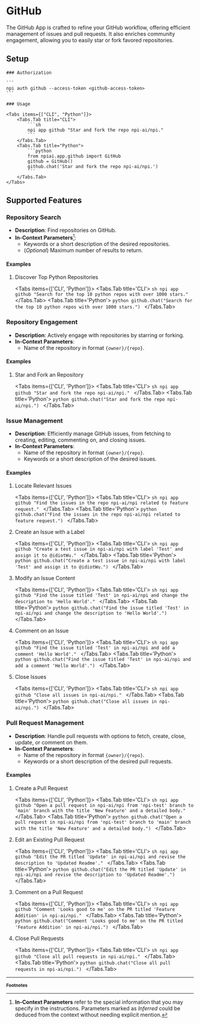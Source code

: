 
# GitHub

The GitHub App is crafted to refine your GitHub workflow, offering efficient management of issues and pull requests. It also enriches community engagement, allowing you to easily star or fork favored repositories.

## Setup

<Steps>

    ### Authorization

    ```
    npi auth github --access-token <github-access-token>
    ```

    ### Usage

    <Tabs items={["CLI", "Python"]}>
        <Tabs.Tab title="CLI">
            ```sh
            npi app github "Star and fork the repo npi-ai/npi."
            ```
        </Tabs.Tab>
        <Tabs.Tab title="Python">
            ```python
            from npiai.app.github import GitHub
            github = GitHub()
            github.chat('Star and fork the repo npi-ai/npi.')
            ```
        </Tabs.Tab>
    </Tabs>

</Steps>

## Supported Features

### Repository Search

- **Description**: Find repositories on GitHub.
- **In-Context Parameters**[^1]:
  - Keywords or a short description of the desired repositories.
  - (_Optional_) Maximum number of results to return.

<h4 className='examples'>Examples</h4>

1. Discover Top Python Repositories

    <Tabs items={['CLI', 'Python']}>
        <Tabs.Tab title='CLI'>
            ```sh
            npi app github "Search for the top 10 python repos with over 1000 stars."
            ```
        </Tabs.Tab>
        <Tabs.Tab title='Python'>
            ```python
            github.chat("Search for the top 10 python repos with over 1000 stars.")
            ```
        </Tabs.Tab>
    </Tabs>

### Repository Engagement

- **Description**: Actively engage with repositories by starring or forking.
- **In-Context Parameters**:
  - Name of the repository in format `{owner}/{repo}`.

<h4 className='examples'>Examples</h4>

1. Star and Fork an Repository

    <Tabs items={['CLI', 'Python']}>
        <Tabs.Tab title='CLI'>
            ```sh
            npi app github "Star and fork the repo npi-ai/npi."
            ```
        </Tabs.Tab>
        <Tabs.Tab title='Python'>
            ```python
            github.chat("Star and fork the repo npi-ai/npi.")
            ```
        </Tabs.Tab>
    </Tabs>

### Issue Management

- **Description**: Efficiently manage GitHub issues, from fetching to creating, editing, commenting on, and closing issues.
- **In-Context Parameters**:
  - Name of the repository in format `{owner}/{repo}`.
  - Keywords or a short description of the desired issues.

<h4 className='examples'>Examples</h4>

1. Locate Relevant Issues

    <Tabs items={['CLI', 'Python']}>
        <Tabs.Tab title='CLI'>
            ```sh
            npi app github "Find the issues in the repo npi-ai/npi related to feature request."
            ```
        </Tabs.Tab>
        <Tabs.Tab title='Python'>
            ```python
            github.chat("Find the issues in the repo npi-ai/npi related to feature request.")
            ```
        </Tabs.Tab>
    </Tabs>

2. Create an Issue with a Label

    <Tabs items={['CLI', 'Python']}>
        <Tabs.Tab title='CLI'>
            ```sh
            npi app github "Create a test issue in npi-ai/npi with label 'Test' and assign it to @idiotWu."
            ```
        </Tabs.Tab>
        <Tabs.Tab title='Python'>
            ```python
            github.chat("Create a test issue in npi-ai/npi with label 'Test' and assign it to @idiotWu.")
            ```
        </Tabs.Tab>
    </Tabs>

3. Modify an Issue Content

    <Tabs items={['CLI', 'Python']}>
        <Tabs.Tab title='CLI'>
            ```sh
            npi app github "Find the issue titled 'Test' in npi-ai/npi and change the description to 'Hello World'."
            ```
        </Tabs.Tab>
        <Tabs.Tab title='Python'>
            ```python
            github.chat("Find the issue titled 'Test' in npi-ai/npi and change the description to 'Hello World'.")
            ```
        </Tabs.Tab>
    </Tabs>

4. Comment on an Issue

    <Tabs items={['CLI', 'Python']}>
        <Tabs.Tab title='CLI'>
            ```sh
            npi app github "Find the issue titled 'Test' in npi-ai/npi and add a comment 'Hello World'."
            ```
        </Tabs.Tab>
        <Tabs.Tab title='Python'>
            ```python
            github.chat("Find the issue titled 'Test' in npi-ai/npi and add a comment 'Hello World'.")
            ```
        </Tabs.Tab>
    </Tabs>

5. Close Issues

    <Tabs items={['CLI', 'Python']}>
        <Tabs.Tab title='CLI'>
            ```sh
            npi app github "Close all issues in npi-ai/npi."
            ```
        </Tabs.Tab>
        <Tabs.Tab title='Python'>
            ```python
            github.chat("Close all issues in npi-ai/npi.")
            ```
        </Tabs.Tab>
    </Tabs>

### Pull Request Management

- **Description**: Handle pull requests with options to fetch, create, close, update, or comment on them.
- **In-Context Parameters**:
  - Name of the repository in format `{owner}/{repo}`.
  - Keywords or a short description of the desired pull requests.

<h4 className='examples'>Examples</h4>

1. Create a Pull Request

    <Tabs items={['CLI', 'Python']}>
        <Tabs.Tab title='CLI'>
            ```sh
            npi app github "Open a pull request in npi-ai/npi from 'npi-test' branch to 'main' branch with the title 'New Feature' and a detailed body."
            ```
        </Tabs.Tab>
        <Tabs.Tab title='Python'>
            ```python
            github.chat("Open a pull request in npi-ai/npi from 'npi-test' branch to 'main' branch with the title 'New Feature' and a detailed body.")
            ```
        </Tabs.Tab>
    </Tabs>

2. Edit an Existing Pull Request

    <Tabs items={['CLI', 'Python']}>
        <Tabs.Tab title='CLI'>
            ```sh
            npi app github "Edit the PR titled 'Update' in npi-ai/npi and revise the description to 'Updated Readme'."
            ```
        </Tabs.Tab>
        <Tabs.Tab title='Python'>
            ```python
            github.chat("Edit the PR titled 'Update' in npi-ai/npi and revise the description to 'Updated Readme'.")
            ```
        </Tabs.Tab>
    </Tabs>

3. Comment on a Pull Request

    <Tabs items={['CLI', 'Python']}>
        <Tabs.Tab title='CLI'>
            ```sh
            npi app github "Comment 'Looks good to me' on the PR titled 'Feature Addition' in npi-ai/npi."
            ```
        </Tabs.Tab>
        <Tabs.Tab title='Python'>
            ```python
            github.chat("Comment 'Looks good to me' on the PR titled 'Feature Addition' in npi-ai/npi.")
            ```
        </Tabs.Tab>
    </Tabs>

4. Close Pull Requests

    <Tabs items={['CLI', 'Python']}>
        <Tabs.Tab title='CLI'>
            ```sh
            npi app github "Close all pull requests in npi-ai/npi."
            ```
        </Tabs.Tab>
        <Tabs.Tab title='Python'>
            ```python
            github.chat("Close all pull requests in npi-ai/npi.")
            ```
        </Tabs.Tab>
    </Tabs>

<FeatureRequest />

---
<b><small>Footnotes</small></b>

[^1]: **In-Context Parameters** refer to the special information that you may specify in the instructions. Parameters marked as _Inferred_ could be deduced from the context without needing explicit mention.
